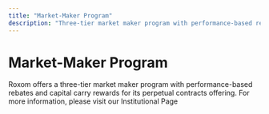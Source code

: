 ```yaml
---
title: "Market-Maker Program"
description: "Three-tier market maker program with performance-based rebates and capital carry rewards"
---
```


# Market-Maker Program

Roxom offers a three-tier market maker program with performance-based rebates and capital carry rewards for its perpetual contracts offering. For more information, please visit our Institutional Page